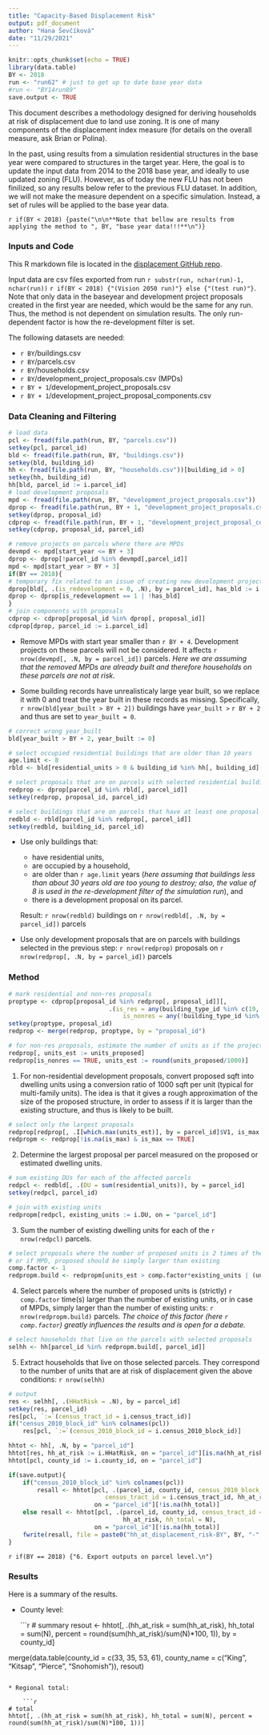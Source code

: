 ```yaml
---
title: "Capacity-Based Displacement Risk"
output: pdf_document
author: "Hana Ševčíková"
date: "11/29/2021"
---
```


```r
knitr::opts_chunk$set(echo = TRUE)
library(data.table)
BY <- 2018
run <- "run62" # just to get up to date base year data
#run <- "BY14run89"
save.output <- TRUE
```

This document describes a methodology designed for deriving households at risk of displacement due to land use zoning. It is one of many components of the displacement index measure (for details on the overall measure, ask Brian or Polina).

In the past, using results from a simulation residential structures in the base year were compared to structures in the target year. Here, the goal is to update the input data from 2014 to the 2018 base year, and ideally to use updated zoning (FLU). However, as of today the new FLU has not been finilized, so any results below refer to the previous FLU dataset. In addition, we will not make the measure dependent on a specific simulation. Instead, a set of rules will be applied to the base year data.

`r if(BY < 2018) {paste("\n\n**Note that bellow are results from applying the method to ", BY, "base year data!!!**\n")}`


### Inputs and Code

This R markdown file is located in the [displacement GitHub repo]( https://github.com/psrc/urbansimRtools/blob/master/displacement/displacement_risk.Rmd). 

Input data are csv files exported from run `r substr(run, nchar(run)-1, nchar(run))` `r if(BY < 2018) {"(Vision 2050 run)"} else {"(test run)"}`. Note that only data in the baseyear and development project proposals created in the first year are needed, which would be the same for any run. Thus, the method is not dependent on simulation results. The only run-dependent factor is how the re-development filter is set. 

The following datasets are needed:

* `r BY`/buildings.csv
* `r BY`/parcels.csv
* `r BY`/households.csv
* `r BY`/development_project_proposals.csv (MPDs)
* `r BY + 1`/development_project_proposals.csv
* `r BY + 1`/development_project_proposal_components.csv


### Data Cleaning and Filtering

```r
# load data
pcl <- fread(file.path(run, BY, "parcels.csv"))
setkey(pcl, parcel_id)
bld <- fread(file.path(run, BY, "buildings.csv"))
setkey(bld, building_id)
hh <- fread(file.path(run, BY, "households.csv"))[building_id > 0]
setkey(hh, building_id)
hh[bld, parcel_id := i.parcel_id]
# load development proposals
mpd <- fread(file.path(run, BY, "development_project_proposals.csv"))
dprop <- fread(file.path(run, BY + 1, "development_project_proposals.csv"))
setkey(dprop, proposal_id)
cdprop <- fread(file.path(run, BY + 1, "development_project_proposal_components.csv"))
setkey(cdprop, proposal_id, parcel_id)

# remove projects on parcels where there are MPDs
devmpd <- mpd[start_year <= BY + 3]
dprop <- dprop[!parcel_id %in% devmpd[,parcel_id]]
mpd <- mpd[start_year > BY + 3]
if(BY == 2018){
# temporary fix related to an issue of creating new development projects in run 62 
dprop[bld[, .(is_redevelopment = 0, .N), by = parcel_id], has_bld := i.N > 0, on = c("parcel_id", "is_redevelopment")][is.na(has_bld), has_bld := FALSE]
dprop <- dprop[is_redevelopment == 1 | !has_bld]
}
# join components with proposals
cdprop <- cdprop[proposal_id %in% dprop[, proposal_id]]
cdprop[dprop, parcel_id := i.parcel_id]
```

* Remove MPDs with start year smaller than `r BY + 4`. Development projects on these parcels will not be considered. It affects `r nrow(devmpd[, .N, by = parcel_id])` parcels. *Here we are assuming that the removed MPDs are already built and therefore households on these parcels are not at risk.*  

* Some building records have unrealisticaly large year built, so we replace it with 0 and treat the year built in these records as missing. Specifically, `r nrow(bld[year_built > BY + 2])` buildings have `year_built > ` `r BY + 2` and thus are set to `year_built = 0`.

```r
# correct wrong year_built
bld[year_built > BY + 2, year_built := 0]
```

```r
# select occupied residential buildings that are older than 10 years
age.limit <- 8
rbld <- bld[residential_units > 0 & building_id %in% hh[, building_id] & year_built < (BY + 2 - age.limit)]

# select proposals that are on parcels with selected residential buildings
redprop <- dprop[parcel_id %in% rbld[, parcel_id]]
setkey(redprop, proposal_id, parcel_id)

# select buildings that are on parcels that have at least one proposal
redbld <- rbld[parcel_id %in% redprop[, parcel_id]]
setkey(redbld, building_id, parcel_id)
```

* Use only buildings that:
    * have residential units, 
    * are occupied by a household, 
    * are older than `r age.limit` years (*here assuming that buildings less than about 30 years old are too young to destroy; also, the value of 8 is used in the re-development filter of the simulation run*), and 
    * there is a development proposal on its parcel.

    Result: `r nrow(redbld)` buildings on `r nrow(redbld[, .N, by = parcel_id])` parcels
    
* Use only development proposals that are on parcels with buildings selected in the previous step: `r nrow(redprop)` proposals on `r nrow(redprop[, .N, by = parcel_id])` parcels

### Method

```r
# mark residential and non-res proposals
proptype <- cdprop[proposal_id %in% redprop[, proposal_id]][, 
                            .(is_res = any(building_type_id %in% c(19, 4, 12)), 
                                is_nonres = any(!building_type_id %in% c(19, 4, 12))), by = proposal_id]
setkey(proptype, proposal_id)
redprop <- merge(redprop, proptype, by = "proposal_id")

# for non-res proposals, estimate the number of units as if the project would be MF residential
redprop[, units_est := units_proposed]
redprop[is_nonres == TRUE, units_est := round(units_proposed/1000)]
```

1. For non-residential development proposals, convert proposed sqft into dwelling units using a conversion ratio of 1000 sqft per unit (typical for multi-family units). The idea is that it gives a rough approximation of the size of the proposed structure, in order to assess if it is larger than the existing structure, and thus is likely to be built. 

```r
# select only the largest proposals
redprop[redprop[, .I[which.max(units_est)], by = parcel_id]$V1, is_max := TRUE]
redpropm <- redprop[!is.na(is_max) & is_max == TRUE]
```

2. Determine the largest proposal per parcel measured on the proposed or estimated dwelling units. 

```r
# sum existing DUs for each of the affected parcels
redpcl <- redbld[, .(DU = sum(residential_units)), by = parcel_id]
setkey(redpcl, parcel_id)

# join with existing units
redpropm[redpcl, existing_units := i.DU, on = "parcel_id"]
```

3. Sum the number of existing dwelling units for each of the `r nrow(redpcl)` parcels.

```r
# select proposals where the number of proposed units is 2 times of the existing units, 
# or if MPD, proposed should be simply larger than existing 
comp.factor <- 1
redpropm.build <- redpropm[units_est > comp.factor*existing_units | (units_est > existing_units & parcel_id %in% mpd[, parcel_id])]
```

4. Select parcels where the number of proposed units is (strictly) `r comp.factor ` time(s) larger than the number of existing units, or in case of MPDs, simply larger than the number of existing units: `r nrow(redpropm.build)` parcels. *The choice of this factor (here `r comp.factor`) greatly influences the results and is open for a debate.*

```r
# select households that live on the parcels with selected proposals
selhh <- hh[parcel_id %in% redpropm.build[, parcel_id]]
```

5. Extract households that live on those selected parcels. They correspond to the number of units that are at risk of displacement given the above conditions: `r nrow(selhh)`

```r
# output
res <- selhh[, .(HHatRisk = .N), by = parcel_id]
setkey(res, parcel_id)
res[pcl, `:=`(census_tract_id = i.census_tract_id)]
if("census_2010_block_id" %in% colnames(pcl))
    res[pcl, `:=`(census_2010_block_id = i.census_2010_block_id)]

hhtot <- hh[, .N, by = "parcel_id"]
hhtot[res, hh_at_risk := i.HHatRisk, on = "parcel_id"][is.na(hh_at_risk), hh_at_risk := 0]
hhtot[pcl, county_id := i.county_id, on = "parcel_id"]

if(save.output){
    if("census_2010_block_id" %in% colnames(pcl))
        resall <- hhtot[pcl, .(parcel_id, county_id, census_2010_block_id = i.census_2010_block_id, 
                           census_tract_id = i.census_tract_id, hh_at_risk, hh_total = N), 
                        on = "parcel_id"][!is.na(hh_total)]
    else resall <- hhtot[pcl, .(parcel_id, county_id, census_tract_id = i.census_tract_id, 
                                hh_at_risk, hh_total = N), 
                        on = "parcel_id"][!is.na(hh_total)]
    fwrite(resall, file = paste0("hh_at_displacement_risk-BY", BY, "-", Sys.Date(), ".csv"))
}
```

`r if(BY == 2018) {"6. Export outputs on parcel level.\n"}`

### Results

Here is a summary of the results.

* County level:

    ```r
# summary
resout <- hhtot[, .(hh_at_risk = sum(hh_at_risk), hh_total = sum(N), 
                    percent = round(sum(hh_at_risk)/sum(N)*100, 1)), by = county_id]

merge(data.table(county_id = c(33, 35, 53, 61), county_name = c("King", "Kitsap", "Pierce", "Snohomish")),
                resout)
```

* Regional total:

    ```r
# total
hhtot[, .(hh_at_risk = sum(hh_at_risk), hh_total = sum(N), percent = round(sum(hh_at_risk)/sum(N)*100, 1))]
```
